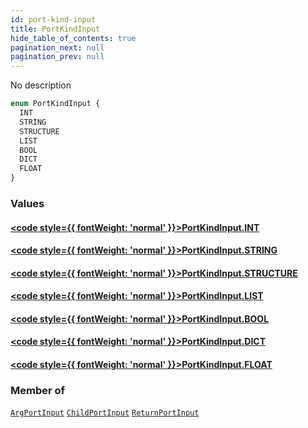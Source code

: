 ```yaml
---
id: port-kind-input
title: PortKindInput
hide_table_of_contents: true
pagination_next: null
pagination_prev: null
---
```








No description

```graphql
enum PortKindInput {
  INT
  STRING
  STRUCTURE
  LIST
  BOOL
  DICT
  FLOAT
}
```


### Values

#### [<code style={{ fontWeight: 'normal' }}>PortKindInput.<b>INT</b></code>](#) 
> 
> 

#### [<code style={{ fontWeight: 'normal' }}>PortKindInput.<b>STRING</b></code>](#) 
> 
> 

#### [<code style={{ fontWeight: 'normal' }}>PortKindInput.<b>STRUCTURE</b></code>](#) 
> 
> 

#### [<code style={{ fontWeight: 'normal' }}>PortKindInput.<b>LIST</b></code>](#) 
> 
> 

#### [<code style={{ fontWeight: 'normal' }}>PortKindInput.<b>BOOL</b></code>](#) 
> 
> 

#### [<code style={{ fontWeight: 'normal' }}>PortKindInput.<b>DICT</b></code>](#) 
> 
> 

#### [<code style={{ fontWeight: 'normal' }}>PortKindInput.<b>FLOAT</b></code>](#) 
> 
> 



### Member of

[`ArgPortInput`](/docs/schemas/arkitekt/inputs/arg-port-input)  <Badge class="secondary" text="input"/><Bullet />[`ChildPortInput`](/docs/schemas/arkitekt/inputs/child-port-input)  <Badge class="secondary" text="input"/><Bullet />[`ReturnPortInput`](/docs/schemas/arkitekt/inputs/return-port-input)  <Badge class="secondary" text="input"/>



